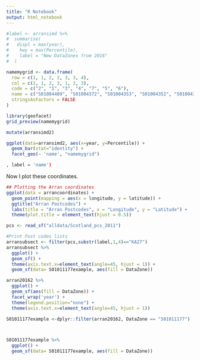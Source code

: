 ```yaml
---
title: "R Notebook"
output: html_notebook
---
```


```r
#label <- arransimd %>%
#  summarise(
#   displ = max(year),
#    hwy = max(Percentile),
#    label = "New DataZones from 2016"
#  )
```


```r
namemygrid <- data.frame(
  row = c(1, 1, 2, 2, 3, 3, 4),
  col = c(2, 1, 2, 3, 1, 2, 3),
  code = c("2", "1", "3", "4", "7", "5", "6"),
  name = c("S01004409", "S01004372", "S01004353", "S01004352", "S01004349", "S01004351", "S01004350"),
  stringsAsFactors = FALSE
)
```

```r
library(geofacet)
grid_preview(namemygrid)
```


```r
mutate(arransimd2)
```


```r
ggplot(data=arransimd2, aes(x=year, y=Percentile)) +
  geom_bar(stat="identity") +
  facet_geo(~ 'name', "namemygrid")

, label = 'name')
```


Now I plot these coordinates.
```r
## Plotting the Arran coordinates
ggplot(data = arrancoordinates) +
  geom_point(mapping = aes(x = longitude, y = latitude)) +
  ggtitle("Arran Postcodes") +
  labs(title = "Arran Postcodes", x = "Longitude", y = "Latitude") +
  theme(plot.title = element_text(hjust = 0.5))
```

```r
pcs <- read_sf("alldata/Scotland_pcs_2011")

#Print Post codes lists
arransubsect <- filter(pcs,substr(label,1,4)=="KA27")
arransubsect %>%
  ggplot() +
  geom_sf() +
  theme(axis.text.x=element_text(angle=45, hjust = 1)) +
  geom_sf(data= S01011177example, aes(fill = DataZone))
```

```r
arran20162 %>%
  ggplot() +
  geom_sf(aes(fill = DataZone)) +
  facet_wrap('year') +
  theme(legend.position="none") +
  theme(axis.text.x=element_text(angle=45, hjust = 1))

S01011177example <-dplyr::filter(arran20162, DataZone == "S01011177")



S01011177example %>%
  ggplot() +
  geom_sf(data= S01011177example, aes(fill = DataZone))
```
